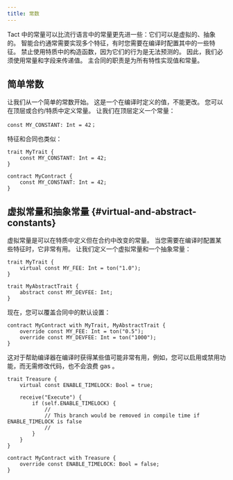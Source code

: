 ```yaml
---
title: 常数
---
```


Tact 中的常量可以比流行语言中的常量更先进一些：它们可以是虚拟的、抽象的。 智能合约通常需要实现多个特征，有时您需要在编译时配置其中的一些特征。 禁止使用特质中的构造函数，因为它们的行为是无法预测的。 因此，我们必须使用常量和字段来传递值。 主合同的职责是为所有特性实现值和常量。

## 简单常数

让我们从一个简单的常数开始。 这是一个在编译时定义的值，不能更改。 您可以在顶层或合约/特质中定义常量。 让我们在顶层定义一个常量：

```tact
const MY_CONSTANT: Int = 42；
```

特征和合同也类似：

```tact
trait MyTrait {
    const MY_CONSTANT: Int = 42;
}

contract MyContract {
    const MY_CONSTANT: Int = 42;
}
```

## 虚拟常量和抽象常量 {#virtual-and-abstract-constants}

虚拟常量是可以在特质中定义但在合约中改变的常量。 当您需要在编译时配置某些特征时，它非常有用。 让我们定义一个虚拟常量和一个抽象常量：

```tact
trait MyTrait {
    virtual const MY_FEE: Int = ton("1.0");
}

trait MyAbstractTrait {
    abstract const MY_DEVFEE: Int;
}
```

现在，您可以覆盖合同中的默认设置：

```tact
contract MyContract with MyTrait, MyAbstractTrait {
    override const MY_FEE: Int = ton("0.5");
    override const MY_DEVFEE: Int = ton("1000");
}
```

这对于帮助编译器在编译时获得某些值可能非常有用，例如，您可以启用或禁用功能，而无需修改代码，也不会浪费 gas 。

```tact
trait Treasure {
    virtual const ENABLE_TIMELOCK: Bool = true;

    receive("Execute") {
        if (self.ENABLE_TIMELOCK) {
            //
            // This branch would be removed in compile time if ENABLE_TIMELOCK is false
            //
        }
    }
}

contract MyContract with Treasure {
    override const ENABLE_TIMELOCK: Bool = false;
}

```
